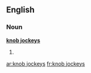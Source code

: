 ==English==

===Noun===
'''[[knob jockeys]]'''

# {{context|British|lang=en}} {{plural of|knob jockey}}

[[ar:knob jockeys]]
[[fr:knob jockeys]]